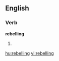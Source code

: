 ==English==
===Verb===
'''rebelling'''
# {{present participle of|[[rebel]]}}

[[hu:rebelling]]
[[vi:rebelling]]